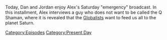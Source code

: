 {{DEFAULTSORT:
    #_EPISODE_0835:August 5, 2023
}}{{Episode
    | title           = August 5, 2023
    | caption         = Listen to this episode on [https://knowledgefight.libsyn.com/835-august-5-2023 Libsyn] [https://open.spotify.com/episode/4ajIttG1I2GWJjXOiKcm7p Spotify], Read the [[Transcript/835: August 5, 2023|Unofficial Transcript]]
    | episodeNumber   = 835
    | length          = 01:39:16
    | airDate         = August 7, 2023
    | coverageDate    = August 5, 2023
    | episodeType     = [[:Category:Present Day|Present Day]]
    | previousEpisode = [[834: August 2, 2023]]
    | nextEpisode     = [[836: The Crowder Announcement]]
}}

{{Stub}}

Today, Dan and Jordan enjoy Alex's Saturday "emergency" broadcast.  In this installment, Alex interviews a guy who does not want to be called the Q Shaman, where it is revealed that the [[Globalists]] want to feed us all to the planet Saturn.

[[Category:Episodes]]
[[Category:Present Day]]
